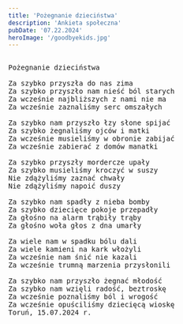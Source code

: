 ```yaml
---
title: 'Pożegnanie dzieciństwa'
description: 'Ankieta społeczna'
pubDate: '07.22.2024'
heroImage: '/goodbyekids.jpg'
---
```

<pre>
  
Pożegnanie dzieciństwa

Za szybko przyszła do nas zima
Za szybko przyszło nam nieść ból starych
Za wcześnie najbliższych z nami nie ma
Za wcześnie zaznaliśmy serc omszałych

Za szybko nam przyszło łzy słone spijać
Za szybko żegnaliśmy ojców i matki
Za wcześnie musieliśmy w obronie zabijać
Za wcześnie zabierać z domów manatki

Za szybko przyszły mordercze upały
Za szybko musieliśmy kroczyć w suszy
Nie zdążyliśmy zaznać chwały
Nie zdążyliśmy napoić duszy

Za szybko nam spadły z nieba bomby
Za szybko dziecięce pokoje przepadły
Za głośno na alarm trąbiły trąby
Za głośno woła głos z dna umarły

Za wiele nam w spadku bólu dali
Za wiele kamieni na kark włożyli
Za wcześnie nam śnić nie kazali
Za wcześnie trumną marzenia przysłonili 

Za szybko nam przyszło żegnać młodość
Za szybko nam wzięli radość, beztroskę
Za wcześnie poznaliśmy ból i wrogość
Za wcześnie opuściliśmy dziecięcą wioskę
Toruń, 15.07.2024 r.
  

</pre>
